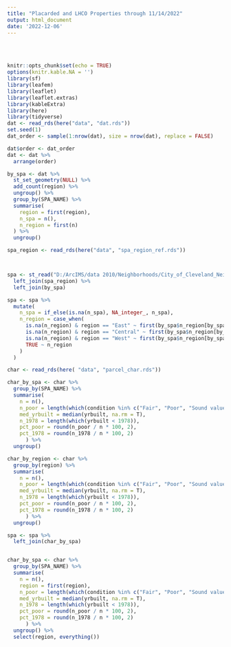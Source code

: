 ```yaml
---
title: "Placarded and LHCO Properties through 11/14/2022"
output: html_document
date: '2022-12-06'
---
```


<br>
<br>

```r
knitr::opts_chunk$set(echo = TRUE)
options(knitr.kable.NA = '')
library(sf)
library(leafem)
library(leaflet)
library(leaflet.extras)
library(kableExtra)
library(here)
library(tidyverse)
dat <- read_rds(here("data", "dat.rds"))
set.seed(1)
dat_order <- sample(1:nrow(dat), size = nrow(dat), replace = FALSE)

dat$order <- dat_order
dat <- dat %>% 
  arrange(order)

by_spa <- dat %>% 
  st_set_geometry(NULL) %>% 
  add_count(region) %>% 
  ungroup() %>% 
  group_by(SPA_NAME) %>% 
  summarise(
    region = first(region),
    n_spa = n(), 
    n_region = first(n)
  ) %>% 
  ungroup()

spa_region <- read_rds(here("data", "spa_region_ref.rds"))



spa <- st_read("D:/ArcIMS/data 2010/Neighborhoods/City_of_Cleveland_Neighborhoods_2012_no_lake.shp") %>% st_transform(crs = '+proj=longlat +datum=WGS84') %>% 
  left_join(spa_region) %>% 
  left_join(by_spa)

spa <- spa %>% 
  mutate(
    n_spa = if_else(is.na(n_spa), NA_integer_, n_spa), 
    n_region = case_when(
      is.na(n_region) & region == "East" ~ first(by_spa$n_region[by_spa$region == "East"]), 
      is.na(n_region) & region == "Central" ~ first(by_spa$n_region[by_spa$region == "Central"]), 
      is.na(n_region) & region == "West" ~ first(by_spa$n_region[by_spa$region == "West"]), 
      TRUE ~ n_region
    )
  )

char <- read_rds(here( "data", "parcel_char.rds"))

char_by_spa <- char %>% 
  group_by(SPA_NAME) %>% 
  summarise(
    n = n(),
    n_poor = length(which(condition %in% c("Fair", "Poor", "Sound value (c)", "Unsound", "Very poor"))),
    med_yrbuilt = median(yrbuilt, na.rm = T),
    n_1978 = length(which(yrbuilt < 1978)), 
    pct_poor = round(n_poor / n * 100, 2), 
    pct_1978 = round(n_1978 / n * 100, 2)
      ) %>% 
  ungroup()

char_by_region <- char %>% 
  group_by(region) %>% 
  summarise(
    n = n(),
    n_poor = length(which(condition %in% c("Fair", "Poor", "Sound value (c)", "Unsound", "Very poor"))),
    med_yrbuilt = median(yrbuilt, na.rm = T),
    n_1978 = length(which(yrbuilt < 1978)), 
    pct_poor = round(n_poor / n * 100, 2), 
    pct_1978 = round(n_1978 / n * 100, 2)
      ) %>% 
  ungroup()

spa <- spa %>% 
  left_join(char_by_spa)


char_by_spa <- char %>% 
  group_by(SPA_NAME) %>% 
  summarise(
    n = n(),
    region = first(region),
    n_poor = length(which(condition %in% c("Fair", "Poor", "Sound value (c)", "Unsound", "Very poor"))),
    med_yrbuilt = median(yrbuilt, na.rm = T),
    n_1978 = length(which(yrbuilt < 1978)), 
    pct_poor = round(n_poor / n * 100, 2), 
    pct_1978 = round(n_1978 / n * 100, 2)
      ) %>% 
  ungroup() %>% 
  select(region, everything())

```

